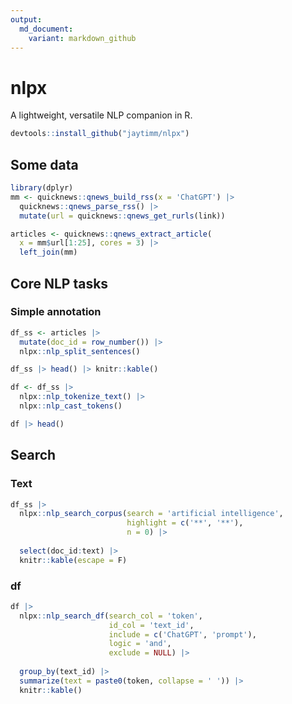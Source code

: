 ```yaml
---
output:
  md_document:
    variant: markdown_github
---
```


# nlpx

A lightweight, versatile NLP companion in R.

```r
devtools::install_github("jaytimm/nlpx")
```


## Some data

```r
library(dplyr)
mm <- quicknews::qnews_build_rss(x = 'ChatGPT') |>
  quicknews::qnews_parse_rss() |>
  mutate(url = quicknews::qnews_get_rurls(link))

articles <- quicknews::qnews_extract_article(
  x = mm$url[1:25], cores = 3) |>
  left_join(mm)
```



## Core NLP tasks

### Simple annotation

```r
df_ss <- articles |>
  mutate(doc_id = row_number()) |>
  nlpx::nlp_split_sentences() 

df_ss |> head() |> knitr::kable()
```


```r
df <- df_ss |>
  nlpx::nlp_tokenize_text() |>
  nlpx::nlp_cast_tokens()

df |> head()
```


## Search

### Text

```r
df_ss |>
  nlpx::nlp_search_corpus(search = 'artificial intelligence', 
                          highlight = c('**', '**'),
                          n = 0) |>
  
  select(doc_id:text) |>
  knitr::kable(escape = F)
```


### df

```r
df |>
  nlpx::nlp_search_df(search_col = 'token', 
                      id_col = 'text_id',
                      include = c('ChatGPT', 'prompt'),
                      logic = 'and',
                      exclude = NULL) |>
  
  group_by(text_id) |>
  summarize(text = paste0(token, collapse = ' ')) |>
  knitr::kable()
```



